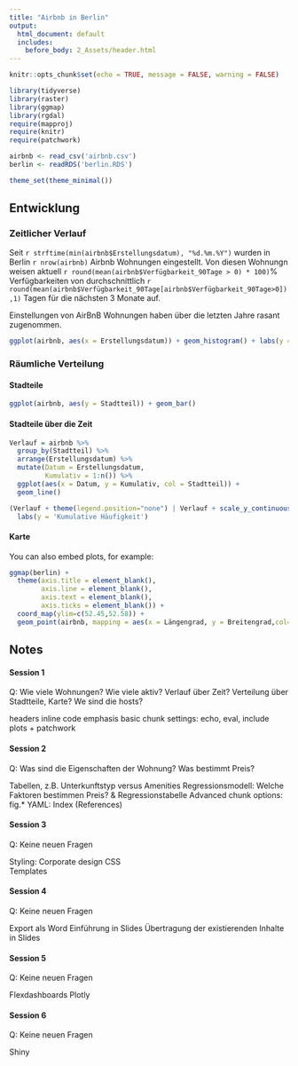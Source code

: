 ```yaml
---
title: "Airbnb in Berlin"
output:
  html_document: default
  includes:
    before_body: 2_Assets/header.html
---
```


```r
knitr::opts_chunk$set(echo = TRUE, message = FALSE, warning = FALSE)

library(tidyverse)
library(raster)
library(ggmap)
library(rgdal)
require(mapproj)
require(knitr)
require(patchwork)

airbnb <- read_csv('airbnb.csv')
berlin <- readRDS('berlin.RDS')

theme_set(theme_minimal())
```


## Entwicklung

### Zeitlicher Verlauf

Seit `r strftime(min(airbnb$Erstellungsdatum), "%d.%m.%Y")` wurden in Berlin `r nrow(airbnb)` Airbnb Wohnungen eingestellt. Von diesen Wohnungn weisen aktuell `r round(mean(airbnb$Verfügbarkeit_90Tage > 0) * 100)`% Verfügbarkeiten von durchschnittlich `r round(mean(airbnb$Verfügbarkeit_90Tage[airbnb$Verfügbarkeit_90Tage>0]),1)` Tagen für die nächsten 3 Monate auf.    

Einstellungen von AirBnB Wohnungen haben über die letzten Jahre rasant zugenommen. 

```r
ggplot(airbnb, aes(x = Erstellungsdatum)) + geom_histogram() + labs(y = "Häufigkeit")
```


### Räumliche Verteilung

#### Stadteile

```r
ggplot(airbnb, aes(y = Stadtteil)) + geom_bar()

```

#### Stadteile über die Zeit

```r
Verlauf = airbnb %>% 
  group_by(Stadtteil) %>% 
  arrange(Erstellungsdatum) %>% 
  mutate(Datum = Erstellungsdatum, 
         Kumulativ = 1:n()) %>% 
  ggplot(aes(x = Datum, y = Kumulativ, col = Stadtteil)) + 
  geom_line() 

(Verlauf + theme(legend.position="none") | Verlauf + scale_y_continuous(trans = 'log')) & 
  labs(y = 'Kumulative Häufigkeit') 

```

#### Karte

You can also embed plots, for example:

```r
ggmap(berlin) + 
  theme(axis.title = element_blank(),
        axis.line = element_blank(),
        axis.text = element_blank(),
        axis.ticks = element_blank()) +
  coord_map(ylim=c(52.45,52.58)) +
  geom_point(airbnb, mapping = aes(x = Längengrad, y = Breitengrad,col=Stadtteil),size=.1)
```

## Notes

#### Session 1

Q: Wie viele Wohnungen? Wie viele aktiv? Verlauf über Zeit? Verteilung über Stadtteile, Karte? We sind die hosts?

headers
inline code
emphasis
basic chunk settings: echo, eval, include
plots + patchwork

#### Session 2

Q: Was sind die Eigenschaften der Wohnung? Was bestimmt Preis?

Tabellen, z.B. Unterkunftstyp versus Amenities 
Regressionsmodell: Welche Faktoren bestimmen Preis? & Regressionstabelle
Advanced chunk options: fig.* 
YAML: Index
(References)

#### Session 3

Q: Keine neuen Fragen

Styling: Corporate design
CSS  
Templates


#### Session 4

Q: Keine neuen Fragen

Export als Word
Einführung in Slides
Übertragung der existierenden Inhalte in Slides

#### Session 5

Q: Keine neuen Fragen

Flexdashboards
Plotly

#### Session 6

Q: Keine neuen Fragen

Shiny





